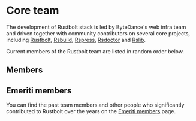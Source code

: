 
# Core team

The development of Rustbolt stack is led by ByteDance's web infra team and driven together with community contributors on several core projects, including [Rustbolt](https://github.com/khulnasoft/rustbolt), [Rsbuild](https://github.com/khulnasoft/rsbuild), [Rspress](https://github.com/khulnasoft/rspress), [Rsdoctor](https://github.com/khulnasoft/rsdoctor) and [Rslib](https://github.com/khulnasoft/rslib).

Current members of the Rustbolt team are listed in random order below.

## Members

<RandomMemberList />

## Emeriti members

You can find the past team members and other people who significantly contributed to Rustbolt over the years on the [Emeriti members](/misc/team/emeriti) page.
